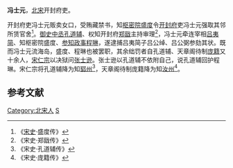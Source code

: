 '''冯士元'''，[[北宋|北宋]]开封府吏。

开封府吏冯士元贩卖女口，受贿藏禁书，知[[枢密院|枢密院]][[盛度|盛度]]令[[开封府|开封府]]吏冯士元强取其邻所赁官舍<ref>《[[宋史|宋史]]·盛度传》</ref>。[[御史中丞|御史中丞]][[孔道辅|孔道辅]]、权知开封府[[郑戩|郑戩]]主持审理<ref>《宋史·郑戩传》</ref>，冯士元牵连宰相[[吕夷简|吕夷简]]、知枢密院盛度、[[参知政事|参知政事]][[程琳_(北宋)|程琳]]，遂逮捕吕夷简子吕公绰、吕公弼参劾其状。既而冯士元流海岛，盛度、程琳也被罢职，其余绌罚者自孔道辅、天章阁待制[[庞籍|庞籍]]又十余人，[[宋仁宗|宋仁宗]]以决狱问[[张士逊|张士逊]]。张士逊以孔道辅不依附自己，说孔道辅回护程琳。宋仁宗将孔道辅降为知[[郓州|郓州]]<ref>《宋史·孔道辅传》</ref>，天章阁待制庞籍降为知[[汝州|汝州]]<ref>《宋史·庞籍传》</ref>。

==参考文献==
{{reflist}}
{{DEFAULTSORT:F}}
[[Category:北宋人|Category:北宋人]]
[[Category:冯姓|S]]
